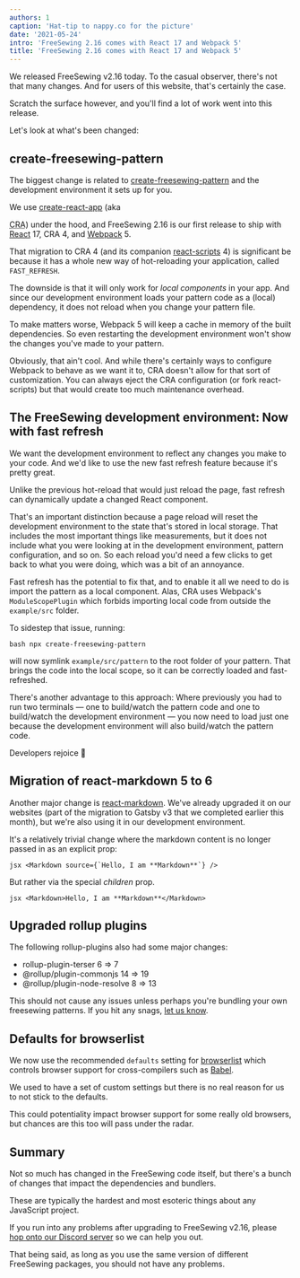 ```yaml
---
authors: 1
caption: 'Hat-tip to nappy.co for the picture'
date: '2021-05-24'
intro: 'FreeSewing 2.16 comes with React 17 and Webpack 5'
title: 'FreeSewing 2.16 comes with React 17 and Webpack 5'
---
```


We released FreeSewing v2.16 today.
To the casual observer, there's not that many changes.
And for users of this website, that's certainly the case.

Scratch the surface however, and you'll find a lot of work went into this release.

<!-- truncate -->

Let's look at what's been changed:

## create-freesewing-pattern

The biggest change is related to
[create-freesewing-pattern](https://www.npmjs.com/package/create-freesewing-pattern)
and the development environment it sets up for you.

We use [create-react-app](https://www.npmjs.com/package/create-react-app) (aka

<abbr title="Create React App">CRA</abbr>) under the hood, and FreeSewing 2.16 is our first release
to ship with [React](https://reactjs.org/) 17, CRA 4, and [Webpack](https://webpack.js.org/) 5.

That migration to CRA 4 (and its companion
[react-scripts](https://www.npmjs.com/package/react-scripts) 4) is significant
be because it has a whole new way of hot-reloading your application, called
`FAST_REFRESH`.

The downside is that it will only work for _local components_ in your app. And
since our development environment loads your pattern code as a (local)
dependency, it does not reload when you change your pattern file.

To make matters worse, Webpack 5 will keep a cache in memory of the built
dependencies. So even restarting the development environment won't show the
changes you've made to your pattern.

Obviously, that ain't cool. And while there's certainly ways to configure
Webpack to behave as we want it to, CRA doesn't allow for that sort of
customization. You can always eject the CRA configuration (or fork
react-scripts) but that would create too much maintenance overhead.

## The FreeSewing development environment: Now with fast refresh

We want the development environment to reflect any changes you make to your
code. And we'd like to use the new fast refresh feature because it's pretty
great.

Unlike the previous hot-reload that would just reload the page, fast refresh
can dynamically update a changed React component.

That's an important distinction because a page reload will reset the
development environment to the state that's stored in local storage. That
includes the most important things like measurements, but it does not include
what you were looking at in the development environment, pattern configuration,
and so on. So each reload you'd need a few clicks to get back to what you were
doing, which was a bit of an annoyance.

Fast refresh has the potential to fix that, and to enable it all we need to do
is import the pattern as a local component. Alas, CRA uses Webpack's
`ModuleScopePlugin` which forbids importing local code from outside the
`example/src` folder.

To sidestep that issue, running:

`bash npx create-freesewing-pattern `

will now symlink `example/src/pattern` to the root folder of your pattern. That
brings the code into the local scope, so it can be correctly loaded and
fast-refreshed.

There's another advantage to this approach: Where previously you had to run two
terminals — one to build/watch the pattern code and one to build/watch the
development environment — you now need to load just one because the development
environment will also build/watch the pattern code.

Developers rejoice 🎉

## Migration of react-markdown 5 to 6

Another major change is
[react-markdown](https://www.npmjs.com/package/react-markdown). We've already
upgraded it on our websites (part of the migration to Gatsby v3 that we
completed earlier this month), but we're also using it in our development
environment.

It's a relatively trivial change where the markdown content is no longer passed
in as an explicit prop:

``jsx <Markdown source={`Hello, I am **Markdown**`} /> ``

But rather via the special _children_ prop.

`jsx <Markdown>Hello, I am **Markdown**</Markdown> `

## Upgraded rollup plugins

The following rollup-plugins also had some major changes:

- rollup-plugin-terser 6 => 7
- @rollup/plugin-commonjs 14 => 19
- @rollup/plugin-node-resolve 8 => 13

This should not cause any issues unless perhaps you're bundling your own
freesewing patterns. If you hit any snags, [let us
know](https://discord.freesewing.org/).

## Defaults for browserlist

We now use the recommended `defaults` setting for
[browserlist](https://github.com/browserslist/browserslist) which controls
browser support for cross-compilers such as [Babel](https://babeljs.io/).

We used to have a set of custom settings but there is no real reason for us to
not stick to the defaults.

This could potentiality impact browser support for some really old browsers,
but chances are this too will pass under the radar.

## Summary

Not so much has changed in the FreeSewing code itself, but there's a bunch of
changes that impact the dependencies and bundlers.

These are typically the hardest and most esoteric things about any JavaScript
project.

If you run into any problems after upgrading to FreeSewing v2.16, please [hop
onto our Discord server](https://discord.freesewing.org/) so we can help you
out.

That being said, as long as you use the same version of different FreeSewing
packages, you should not have any problems.
